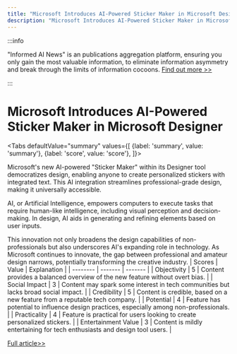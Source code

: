 ```yaml
---
title: "Microsoft Introduces AI-Powered Sticker Maker in Microsoft Designer"
description: "Microsoft Introduces AI-Powered Sticker Maker in Microsoft Designer"
---
```



:::info

"Informed AI News" is an publications aggregation platform, ensuring you only gain the most valuable information, to eliminate information asymmetry and break through the limits of information cocoons.  [Find out more >>](/)

:::

# Microsoft Introduces AI-Powered Sticker Maker in Microsoft Designer


<Tabs
	defaultValue="summary"
	values={[
	{label: 'summary', value: 'summary'},
	{label: 'score', value: 'score'},
]}>
<TabItem value="summary">


Microsoft's new AI-powered "Sticker Maker" within its Designer tool democratizes design, enabling anyone to create personalized stickers with integrated text. This AI integration streamlines professional-grade design, making it universally accessible.

AI, or Artificial Intelligence, empowers computers to execute tasks that require human-like intelligence, including visual perception and decision-making. In design, AI aids in generating and refining elements based on user inputs.

This innovation not only broadens the design capabilities of non-professionals but also underscores AI's expanding role in technology. As Microsoft continues to innovate, the gap between professional and amateur design narrows, potentially transforming the creative industry.
</TabItem>
<TabItem value="score">
	| Scores     | Value   | Explanation |
	| -------- | ------- | ------- |
	| Objectivity  | 5    | Content provides a balanced overview of the new feature without overt bias.    |
	| Social Impact | 3     | Content may spark some interest in tech communities but lacks broad social impact.    |
	| Credibility    | 5    | Content is credible, based on a new feature from a reputable tech company.    |
	| Potential    | 4    | Feature has potential to influence design practices, especially among non-professionals.    |
	| Practicality    | 4    | Feature is practical for users looking to create personalized stickers.    |
	| Entertainment Value    | 3    | Content is mildly entertaining for tech enthusiasts and design tool users.    |
</TabItem>
</Tabs>

[Full article>>](https://readhub.cn/topic/8aA2YnKdi5x)

